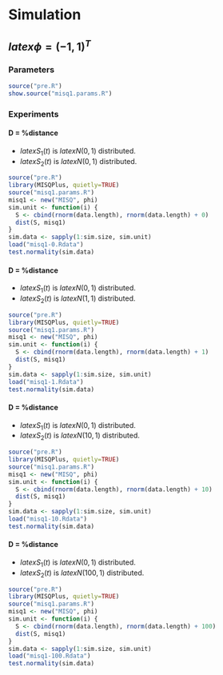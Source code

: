  

# Simulation

## $latex \phi = (-1, 1)^T$

### Parameters

```r
source("pre.R")
show.source("misq1.params.R")
```

### Experiments

#### D = %distance

- $latex S_1(t)$ is $latex N(0,1)$ distributed.
- $latex S_2(t)$ is $latex N(0,1)$ distributed.
```r
source("pre.R")
library(MISQPlus, quietly=TRUE)
source("misq1.params.R")
misq1 <- new("MISQ", phi)
sim.unit <- function(i) {
  S <- cbind(rnorm(data.length), rnorm(data.length) + 0)
  dist(S, misq1)
}
sim.data <- sapply(1:sim.size, sim.unit)
load("misq1-0.Rdata")
test.normality(sim.data)
```
#### D = %distance

- $latex S_1(t)$ is $latex N(0,1)$ distributed.
- $latex S_2(t)$ is $latex N(1,1)$ distributed.
```r
source("pre.R")
library(MISQPlus, quietly=TRUE)
source("misq1.params.R")
misq1 <- new("MISQ", phi)
sim.unit <- function(i) {
  S <- cbind(rnorm(data.length), rnorm(data.length) + 1)
  dist(S, misq1)
}
sim.data <- sapply(1:sim.size, sim.unit)
load("misq1-1.Rdata")
test.normality(sim.data)
```
#### D = %distance

- $latex S_1(t)$ is $latex N(0,1)$ distributed.
- $latex S_2(t)$ is $latex N(10,1)$ distributed.
```r
source("pre.R")
library(MISQPlus, quietly=TRUE)
source("misq1.params.R")
misq1 <- new("MISQ", phi)
sim.unit <- function(i) {
  S <- cbind(rnorm(data.length), rnorm(data.length) + 10)
  dist(S, misq1)
}
sim.data <- sapply(1:sim.size, sim.unit)
load("misq1-10.Rdata")
test.normality(sim.data)
```
#### D = %distance

- $latex S_1(t)$ is $latex N(0,1)$ distributed.
- $latex S_2(t)$ is $latex N(100,1)$ distributed.
```r
source("pre.R")
library(MISQPlus, quietly=TRUE)
source("misq1.params.R")
misq1 <- new("MISQ", phi)
sim.unit <- function(i) {
  S <- cbind(rnorm(data.length), rnorm(data.length) + 100)
  dist(S, misq1)
}
sim.data <- sapply(1:sim.size, sim.unit)
load("misq1-100.Rdata")
test.normality(sim.data)
```

